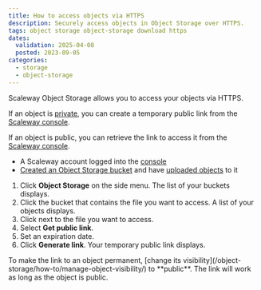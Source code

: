 ```yaml
---
title: How to access objects via HTTPS
description: Securely access objects in Object Storage over HTTPS.
tags: object storage object-storage download https
dates:
  validation: 2025-04-08
  posted: 2023-09-05
categories:
  - storage
  - object-storage
---
```



Scaleway Object Storage allows you to access your objects via HTTPS.

If an object is [private](/object-storage/how-to/manage-object-visibility/), you can create a temporary public link from the [Scaleway console](https://console.scaleway.com).

If an object is public, you can retrieve the link to access it from the [Scaleway console](https://console.scaleway.com).

<Requirements />

- A Scaleway account logged into the [console](https://console.scaleway.com)
- [Created an Object Storage bucket](/object-storage/how-to/create-a-bucket/) and have [uploaded objects](object-storage/how-to/upload-files-into-a-bucket/) to it

1. Click **Object Storage** on the side menu. The list of your buckets displays.
2. Click the bucket that contains the file you want to access. A list of your objects displays.
3. Click <Icon name="more" /> next to the file you want to access.
4. Select **Get public link**.
5. Set an expiration date.
6. Click **Generate link**. Your temporary public link displays.

<Message type="note">
  To make the link to an object permanent, [change its visibility](/object-storage/how-to/manage-object-visibility/) to **public**. The link will work as long as the object is public.
</Message>
